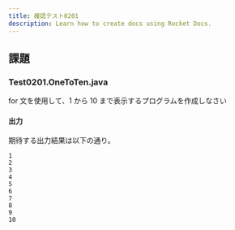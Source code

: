 ```yaml
---
title: 確認テスト0201
description: Learn how to create docs using Rocket Docs.
---
```


## 課題

### Test0201.OneToTen.java

for 文を使用して、1 から 10 まで表示するプログラムを作成しなさい

#### 出力

期待する出力結果は以下の通り。

```
1
2
3
4
5
6
7
8
9
10
```
